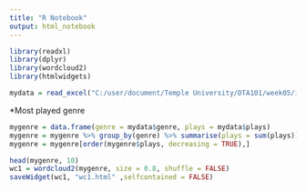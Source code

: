---
title: "R Notebook"
output: html_notebook
---


```{r}
library(readxl)
library(dplyr)
library(wordcloud2)
library(htmlwidgets)

mydata = read_excel("C:/user/document/Temple University/DTA101/week05/itunes.xlsx", sheet = "cleaned")
```

*Most played genre
```{r}
mygenre = data.frame(genre = mydata$genre, plays = mydata$plays)
mygenre = mygenre %>% group_by(genre) %>% summarise(plays = sum(plays))
mygenre = mygenre[order(mygenre$plays, decreasing = TRUE),]

head(mygenre, 10)
wc1 = wordcloud2(mygenre, size = 0.8, shuffle = FALSE)
saveWidget(wc1, "wc1.html" ,selfcontained = FALSE)
```